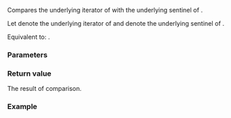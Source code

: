 {{title|1= operator=={{small|(ranges::slide_view::''iterator'', ranges::slide_view::''sentinel''{{sep}})}}}}
{{cpp/ranges/slide_view/navbar}}

{{ddcl|since=c++23|1=
friend constexpr bool operator==( const /*iterator*/&lt;Const&gt;&amp; x, const /*sentinel*/&amp; y );
}}

Compares the underlying iterator of {{c|x}} with the underlying sentinel of {{c|y}}.

Let {{lti|cpp/ranges/slide_view/iterator#Data members|last_ele_}} denote the underlying iterator of {{c|x}} and {{rlpi|/#Data members|end_}} denote the underlying sentinel of {{c|y}}.

Equivalent to: {{c|1=return x.last_ele_ == y.end_;}}.

{{cpp/hidden friend|{{tt|slide_view::''sentinel''}}}}

{{cpp/note synthesized eq}}

===Parameters===
{{par begin}}
{{par|x|an {{lt|cpp/ranges/slide_view/iterator}} to compare}}
{{par|y|a {{rlp|/|sentinel}} to compare}}
{{par end}}

===Return value===
The result of comparison.

===Example===
{{example
|code=
|output=
}}

{{langlinks|de|es|ja|ru|zh}}